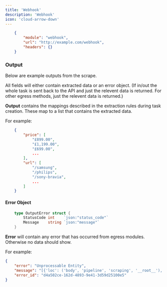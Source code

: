 ```yaml
---
title: 'Webhook'
description: 'Webhook'
icon: 'cloud-arrow-down'
---
```


```json
    {
        "module": "webhook",
        "url": "http://example.com/webhook",
        "headers": {}
    }
```

### Output
Below are example outputs from the scrape. 

All fields will either contain extracted data or an error object. (If in/out the whole task is sent back to the API and just the relevent data is returned. For other egress methods, just the relevent data is returned.)

**Output** contains the mappings described in the extraction rules during task creation.
These map to a list that contains the extracted data.

For example:
```json
    {
        "price": [
            "£899.00",
            "£1,199.00",
            "£699.00",
            ...
        ],
        "url": [
            "/samsung",
            "/philips",
            "/sony-bravia",
            ...
        ]
    }
```


#### Error Object
```go
    type OutputError struct {
        StatusCode int    `json:"status_code"`
        Message    string `json:"message"`
    }
```

**Error** will contain any error that has occurred from egress modules. Otherwise no data should show.

For example:
```json
{
    "error": "Unprocessable Entity",
    "message": "[{'loc': ('body', 'pipeline', 'scraping', '__root__'), 'msg': '[0].action: unknown variant `iterates`, expected one of `click`, `wait`, `scroll`, `input`, `get_url`, `screenshot`, `iterate`, `extraction` at line 1 column 22', 'type': 'value_error'}]",
    "error_id": "d4a502ce-162d-4893-9e41-3d59d25100e5"
}
```
